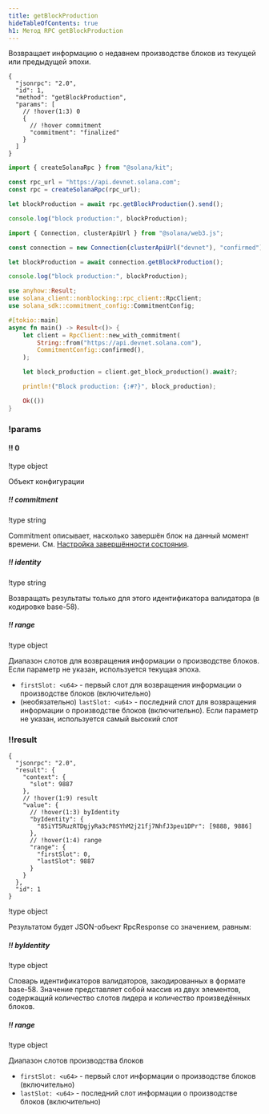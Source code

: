 ```yaml
---
title: getBlockProduction
hideTableOfContents: true
h1: Метод RPC getBlockProduction
---
```


Возвращает информацию о недавнем производстве блоков из текущей или предыдущей
эпохи.

<APIMethod>

```jsonc !!request curl
{
  "jsonrpc": "2.0",
  "id": 1,
  "method": "getBlockProduction",
  "params": [
    // !hover(1:3) 0
    {
      // !hover commitment
      "commitment": "finalized"
    }
  ]
}
```

```ts !!request title="Kit"
import { createSolanaRpc } from "@solana/kit";

const rpc_url = "https://api.devnet.solana.com";
const rpc = createSolanaRpc(rpc_url);

let blockProduction = await rpc.getBlockProduction().send();

console.log("block production:", blockProduction);
```

```ts !!request title="web3.js"
import { Connection, clusterApiUrl } from "@solana/web3.js";

const connection = new Connection(clusterApiUrl("devnet"), "confirmed");

let blockProduction = await connection.getBlockProduction();

console.log("block production:", blockProduction);
```

```rs !!request title="Rust"
use anyhow::Result;
use solana_client::nonblocking::rpc_client::RpcClient;
use solana_sdk::commitment_config::CommitmentConfig;

#[tokio::main]
async fn main() -> Result<()> {
    let client = RpcClient::new_with_commitment(
        String::from("https://api.devnet.solana.com"),
        CommitmentConfig::confirmed(),
    );

    let block_production = client.get_block_production().await?;

    println!("Block production: {:#?}", block_production);

    Ok(())
}
```

### !params

#### !! 0

!type object

Объект конфигурации

##### !! commitment

!type string

Commitment описывает, насколько завершён блок на данный момент времени. См.
[Настройка завершённости состояния](/docs/rpc#configuring-state-commitment).

##### !! identity

!type string

Возвращать результаты только для этого идентификатора валидатора (в кодировке
base-58).

##### !! range

!type object

Диапазон слотов для возвращения информации о производстве блоков. Если параметр
не указан, используется текущая эпоха.

- `firstSlot: <u64>` - первый слот для возвращения информации о производстве
  блоков (включительно)
- (необязательно) `lastSlot: <u64>` - последний слот для возвращения информации
  о производстве блоков (включительно). Если параметр не указан, используется
  самый высокий слот

### !!result

```jsonc !response
{
  "jsonrpc": "2.0",
  "result": {
    "context": {
      "slot": 9887
    },
    // !hover(1:9) result
    "value": {
      // !hover(1:3) byIdentity
      "byIdentity": {
        "85iYT5RuzRTDgjyRa3cP8SYhM2j21fj7NhfJ3peu1DPr": [9888, 9886]
      },
      // !hover(1:4) range
      "range": {
        "firstSlot": 0,
        "lastSlot": 9887
      }
    }
  },
  "id": 1
}
```

!type object

Результатом будет JSON-объект RpcResponse со значением, равным:

##### !! byIdentity

!type object

Словарь идентификаторов валидаторов, закодированных в формате base-58. Значение
представляет собой массив из двух элементов, содержащий количество слотов лидера
и количество произведённых блоков.

##### !! range

!type object

Диапазон слотов производства блоков

- `firstSlot: <u64>` - первый слот информации о производстве блоков
  (включительно)
- `lastSlot: <u64>` - последний слот информации о производстве блоков
  (включительно)

</APIMethod>
